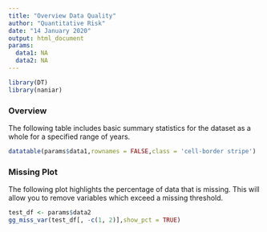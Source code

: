 ```yaml
---
title: "Overview Data Quality"
author: "Quantitative Risk"
date: "14 January 2020"
output: html_document
params:
  data1: NA
  data2: NA
---
```


```r
library(DT)
library(naniar)
```

### Overview

The following table includes basic summary statistics for the dataset as a whole for a specified range of years.

```r
datatable(params$data1,rownames = FALSE,class = 'cell-border stripe') 
```

### Missing Plot

The following plot highlights the percentage of data that is missing. This will allow you to remove variables which exceed a missing threshold.

```r
test_df <- params$data2
gg_miss_var(test_df[, -c(1, 2)],show_pct = TRUE)
```


